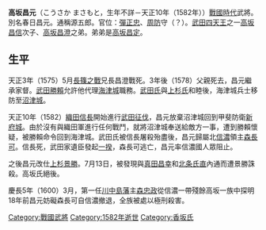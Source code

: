 {{unreferenced|time=2010-08-03T13:30:54+00:00}}
{{日本武士
|名稱= 高坂昌元
|圖片名稱= 
|圖片大小= 
|圖片說明= 
|時代= [[戰國时代_(日本)|戰國時代]]
|出生日期= 生年不詳
|出生地點= 
|逝世日期= 天正10年7月13日（1582年8月1日）
|逝世地點= 
|假名= 
|羅馬字= 
|幼名= 
|改名= 香坂昌元、春日昌元
|别名= 源五郎（通称）、信達（別名）
|諡号= 
|神号= 
|戒名= 
|洗禮名= 
|墓所= 
|朝廷官位=弾正忠、周防守？ 
|幕府職位= 
|主君= 武田勝頼→森長可→上杉景勝
|藩= 
|氏族=春日氏、香坂氏（高坂氏） 
|父母= 父：高坂昌信
|養父= 
|養母= 
|兄弟= 昌澄、昌元、昌定
|姐妹= 
|正室= 
|側室= 
|嗣子= 森庄助（勝助）
|嗣女= 
|養子= 
|養女= 
}}

'''高坂昌元'''（こうさか まさもと，生年不詳－天正10年（1582年））[[战国时代_(日本)|戰國時代]]武將。別名春日昌元。通稱源五郎。官位：[[彈正忠|彈正忠]]、[[周防|周防]]守（？）。[[武田四天王|武田四天王]]之一[[高坂昌信|高坂昌信]]次子、[[高坂昌澄|高坂昌澄]]之弟。弟弟是[[高坂昌定|高坂昌定]]。

== 生平 ==

天正3年（1575）5月[[長篠之戰|長篠之戰]]兄長昌澄戰死。3年後（1578）父親死去，昌元繼承家督。[[武田勝賴|武田勝賴]]允許他代理[[海津城|海津城]]職務。[[武田氏|武田氏]]與[[上杉氏|上杉氏]]和睦後，海津城兵士移防至[[沼津城|沼津城]]。

天正10年（1582）[[織田信長|織田信長]]開始進行[[武田征伐|武田征伐]]，昌元放棄沼津城回到甲斐防衛[[新府城|新府城]]。由於沒有與織田軍進行任何戰鬥，就將沼津城奉送給敵方一事，遭到勝賴懷疑，被勝賴命令回到海津城。武田氏被信長屠殺殆盡後，昌元歸屬北[[信濃|信濃]]領主[[森長可|森長可]]。信長死，武田家遺臣發起[[一揆|一揆]]，森長可逃亡，昌元率信濃國人眾阻止。

之後昌元改仕[[上杉景勝|上杉景勝]]。7月13日，被發現與[[真田昌幸|真田昌幸]]和[[北条氏直|北条氏直]]內通而遭景勝誅殺。高坂氏絕後。

慶長5年（1600）3月，第一任[[川中島藩|川中島藩]]主[[森忠政|森忠政]]從信濃一帶殘餘高坂一族中探明18年前昌元妨礙森長可自信濃撤退，全族被處以極刑殺害。

[[Category:戰國武將|Category:戰國武將]]
[[Category:1582年逝世|Category:1582年逝世]]
[[Category:香坂氏|Category:香坂氏]]